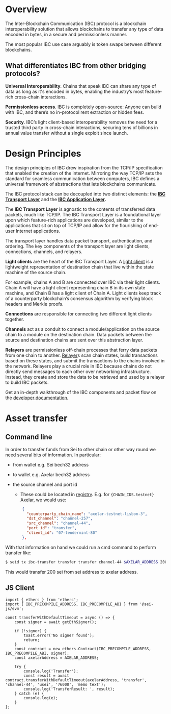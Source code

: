 
# Overview

The Inter-Blockchain Communication (IBC) protocol is a blockchain interoperability solution that allows blockchains to transfer any type of data encoded in bytes, in a secure and permissionless manner.

The most popular IBC use case arguably is token swaps between different blockchains.

## What differentiates IBC from other bridging protocols?

**Universal Interoperability**. Chains that speak IBC can share any type of data as long as it's encoded in bytes, enabling the industry’s most feature-rich cross-chain interactions.

**Permissionless access**. IBC is completely open-source: Anyone can build with IBC, and there’s no in-protocol rent extraction or hidden fees.

**Security**. IBC’s light client-based interoperability removes the need for a trusted third party in cross-chain interactions, securing tens of billions in annual value transfer without a single exploit since launch.

# Design Principles

The design principles of IBC drew inspiration from the TCP/IP specification that enabled the creation of the internet. Mirroring the way TCP/IP sets the standard for seamless communication between computers, IBC defines a universal framework of abstractions that lets blockchains communicate.

The IBC protocol stack can be decoupled into two distinct elements: the **[IBC Transport Layer](https://www.ibcprotocol.dev/blog/what-are-the-ibc-transport-and-application-layers)** and the **[IBC Application Layer](https://www.ibcprotocol.dev/blog/what-are-the-ibc-transport-and-application-layers).**

The **IBC Transport Layer** is agnostic to the contents of transferred data packets, much like TCP/IP. The IBC Transport Layer is a foundational layer upon which feature-rich applications are developed, similar to the applications that sit on top of TCP/IP and allow for the flourishing of end-user Internet applications.

The transport layer handles data packet transport, authentication, and ordering. The key components of the transport layer are light clients, connections, channels, and relayers.

**Light clients** are the heart of the IBC Transport Layer. A [light client](https://www.ibcprotocol.dev/technical-resource-catalog?category=Light+Client#results) is a lightweight representation of destination chain that live within the state machine of the source chain.

For example, chains A and B are connected over IBC via their light clients. Chain A will have a light client representing chain B in its own state machine, and Chain B has a light client of Chain A. Light clients keep track of a counterparty blockchain’s consensus algorithm by verifying block headers and Merkle proofs.

**Connections** are responsible for connecting two different light clients together.

**Channels** act as a conduit to connect a module/application on the source chain to a module on the destination chain. Data packets between the source and destination chains are sent over this abstraction layer.

**Relayers** are permissionless off-chain processes that ferry data packets from one chain to another. [Relayer](https://www.ibcprotocol.dev/technical-resource-catalog?category=Relayer#results)s scan chain states, build transactions based on these states, and submit the transactions to the chains involved in the network. Relayers play a crucial role in IBC because chains do not directly send messages to each other over networking infrastructure. Instead, they create and store the data to be retrieved and used by a relayer to build IBC packets.

Get an in-depth walkthrough of the IBC components and packet flow on the [developer documentation.](https://ibc.cosmos.network/v8/ibc/overview)

# Asset transfer

## Command line

In order to transfer funds from Sei to other chain or other way round we need several bits of information. In particular:

- from wallet e.g. Sei bech32 address
- to wallet e.g. Axelar bech32 address
- the source channel and port id

  - These could be located in [registry](https://github.com/sei-protocol/chain-registry/blob/main/ibc_info.json). E.g. for `{CHAIN_IDS.testnet}` Axelar, we would use:

  ```json
      {
        "counterparty_chain_name": "axelar-testnet-lisbon-3",
        "dst_channel": "channel-257",
        "src_channel": "channel-44",
        "port_id": "transfer",
        "client_id": "07-tendermint-80"
      },
  ```

With that information on hand we could run a cmd command to perform transfer like:

```bash
$ seid tx ibc-transfer transfer transfer channel-44 $AXELAR_ADDRESS 200sei --from $SEI_ADDRESS --fees 4000usei  --node https://rpc-testnet.sei-apis.com --chain-id atlantic-2 -b block
```

This would transfer 200 sei from sei address to axelar address.

## JS Client

```tsx
import { ethers } from 'ethers';
import { IBC_PRECOMPILE_ADDRESS, IBC_PRECOMPILE_ABI } from '@sei-js/evm';

const transferWithDefaultTimeout = async () => {
	const signer = await getEthSigner();

	if (!signer) {
		toast.error('No signer found');
		return;
	}
	const contract = new ethers.Contract(IBC_PRECOMPILE_ADDRESS, IBC_PRECOMPILE_ABI, signer);
	const axelarAddress = AXELAR_ADDRESS;

	try {
		console.log('Transfer');
		const result = await contract.transferWithDefaultTimeout(axelarAddress, 'transfer', 'channel-44', 'usei', '76000', 'memo text');
		console.log('TransferResult: ', result);
	} catch (e) {
		console.log(e);
	}
};
```
